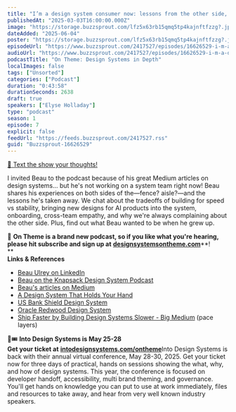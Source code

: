 ```yaml
---
title: "I’m a design system consumer now: lessons from the other side, with Beau Ulrey — #07"
publishedAt: "2025-03-03T16:00:00.000Z"
image: "https://storage.buzzsprout.com/lfz5x63rb15qmq5tp4kajnftfzzg?.jpg"
dateAdded: "2025-06-04"
poster: "https://storage.buzzsprout.com/lfz5x63rb15qmq5tp4kajnftfzzg?.jpg"
episodeUrl: "https://www.buzzsprout.com/2417527/episodes/16626529-i-m-a-design-system-consumer-now-lessons-from-the-other-side-with-beau-ulrey-07.mp3"
audioUrl: "https://www.buzzsprout.com/2417527/episodes/16626529-i-m-a-design-system-consumer-now-lessons-from-the-other-side-with-beau-ulrey-07.mp3"
podcastTitle: "On Theme: Design Systems in Depth"
localImages: false
tags: ["Unsorted"]
categories: ["Podcast"]
duration: "0:43:58"
durationSeconds: 2638
draft: true
speakers: ["Elyse Holladay"]
type: "podcast"
season: 1
episode: 7
explicit: false
feedUrl: "https://feeds.buzzsprout.com/2417527.rss"
guid: "Buzzsprout-16626529"
---
```

[📲 Text the show your thoughts!](https://www.buzzsprout.com/twilio/text_messages/2417527/open_sms)

I invited Beau to the podcast because of his great Medium articles on design systems... but he's not working on a system team right now! Beau shares his experiences on both sides of the—fence? aisle?—and the lessons he's taken away. We chat about the tradeoffs of building for speed vs stability, bringing new designs for AI products into the system, onboarding, cross-team empathy, and why we're always complaining about the other side. Plus, find out what Beau wanted to be when he grew up.

💖 **On Theme is a brand new podcast, so if you like what you're hearing, please hit subscribe and sign up at** [**designsystemsontheme.com**](http://designsystemsontheme.com/)**!  
**  
**Links & References**

-   [Beau Ulrey on LinkedIn](https://www.linkedin.com/in/beauulrey/)
-   [Beau on the Knapsack Design System Podcast](https://www.knapsack.cloud/blog/beau-ulrey-on-building-trust-through-design-systems)
-   [Beau's articles on Medium](https://beauulrey.medium.com/)
-   [A Design System That Holds Your Hand](https://www.designsystemsforfigma.com/blog/a-design-system-that-holds-your-hand)
-   [US Bank Shield Design System](https://www.linkedin.com/posts/beauulrey_designsystems-components-documentation-activity-7087565603753897985-08Zs/)
-   [Oracle Redwood Design System](https://redwood.oracle.com/)
-   [Ship Faster by Building Design Systems Slower - Big Medium](https://bigmedium.com/ideas/design-system-pace-layers-slow-fast.html) (pace layers)

🎨🎟️ **Into Design Systems is May 25-28  
Get your ticket at** [**intodesignsystems.com/ontheme**](http://intodesignsystems.com/ontheme)Into Design Systems is back with their annual virtual conference, May 28-30, 2025. Get your ticket now for three days of practical, hands on sessions showing the what, why, and how of design systems. This year, the conference is focused on developer handoff, accessibility, multi brand theming, and governance. You'll get hands on knowledge you can put to use at work immediately, files and resources to take away, and hear from very well known industry speakers.
